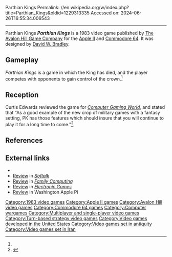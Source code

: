 Parthian Kings
Permalink: //en.wikipedia.org/w/index.php?title=Parthian_Kings&oldid=1229313335
Accessed on: 2024-06-26T16:55:34.006543



------
Parthian Kings
{{Short description|1983 video game}}
{{italic title}}
{{For|the historical kings of Parthia|List of monarchs of Parthia}}
{{Infobox video game
| title = Parthian Kings
| image = Parthian Kings cover.jpg
| alt = 
| developer = [[Avalon Hill|The Avalon Hill Game Company]]
| publisher = The Avalon Hill Game Company
| designer = [[David W. Bradley]]
| series = 
| engine = 
| platforms = [[Apple II]], [[Commodore 64]]
| released = 1983
| genre = [[Turn-based strategy]]
| modes = [[Single-player]], [[multiplayer]]
 
}}'''''Parthian Kings''''' is a 1983 video game published by [[Avalon Hill|The Avalon Hill Game Company]] for the [[Apple II]] and [[Commodore 64]]. It was designed by [[David W. Bradley]].

==Gameplay==
''Parthian Kings'' is a game in which the King has died, and the player competes with opponents to gain control of the crown.<ref name="CGW15"/>

==Reception==
Curtis Edwards reviewed the game for ''[[Computer Gaming World]]'', and stated that "As a good example of the new crop of military games with a fantasy setting, PK has those features which should insure that you will continue to play it for a long time to come."<ref name="CGW15">{{cite magazine |last=Edwards |first=Curtis |title=Micro-Reviews |magazine=Computer Gaming World |date=April 1984 |volume=1 |issue=15 |pages=43}}</ref>

==References==
{{reflist}}

==External links==
*{{moby game|id=/parthian-kings}}
*[https://archive.org/details/softalkv4n02oct1983/page/172/mode/2up Review] in ''[[Softalk]]''
*[https://archive.org/details/family-computing-09/page/n113/mode/2up Review] in ''[[Family Computing]]''
*[https://archive.org/details/Electronic_Games_Volume_02_Number_13_1984-07_Reese_Communications_US/page/n35/mode/2up Review] in ''[[Electronic Games]]''
*[https://archive.org/details/washingtonapplepijournal198311/page/n35/mode/2up Review] in Washington Apple Pi

[[Category:1983 video games]]
[[Category:Apple II games]]
[[Category:Avalon Hill video games]]
[[Category:Commodore 64 games]]
[[Category:Computer wargames]]
[[Category:Multiplayer and single-player video games]]
[[Category:Turn-based strategy video games]]
[[Category:Video games developed in the United States]]
[[Category:Video games set in antiquity]]
[[Category:Video games set in Iran]]